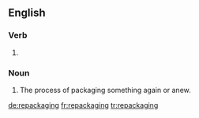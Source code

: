 ==English==

===Verb===
{{head|en|present participle}}

# {{present participle of|repackage|lang=en}}

===Noun===
{{en-noun}}

# The process of packaging something again or anew.

[[de:repackaging]]
[[fr:repackaging]]
[[tr:repackaging]]